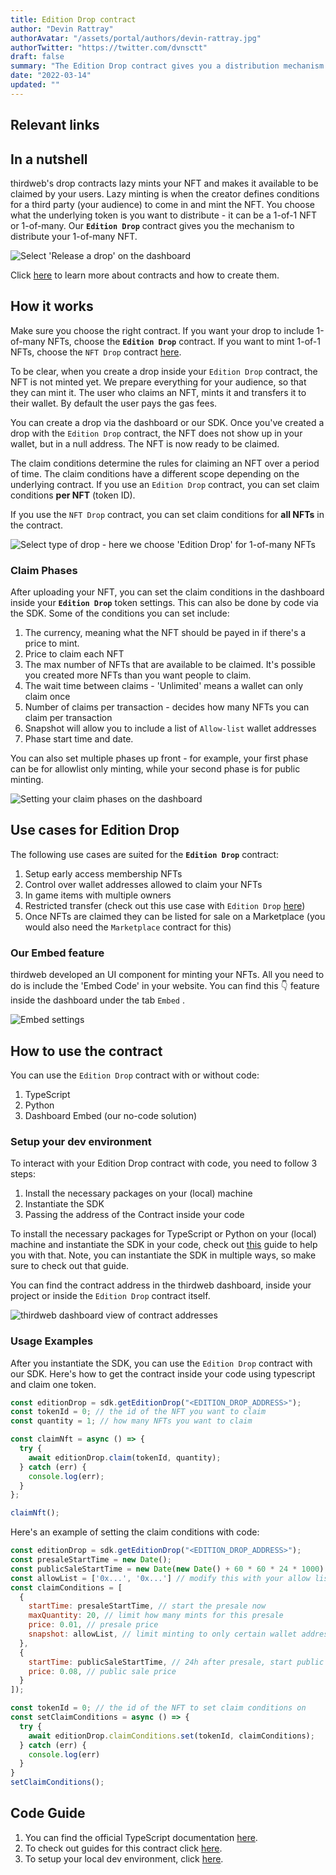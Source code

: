 ```yaml
---
title: Edition Drop contract
author: "Devin Rattray"
authorAvatar: "/assets/portal/authors/devin-rattray.jpg"
authorTwitter: "https://twitter.com/dvnsctt"
draft: false
summary: "The Edition Drop contract gives you a distribution mechanism for your many-of-many NFTs."
date: "2022-03-14"
updated: ""
---
```


## Relevant links

<SimpleGrid columns="2" gap="5">
  <MdxLinkCard
    title="Guides"
    subtitle="Guides about Edition Drop"
    contractType="edition-drop"
    type="guide"
  />
  <MdxLinkCard
    title="JavaScript/TypeScript docs"
    subtitle="Learn how to use the Edition Drop contract with our SDK"
    contractType="edition-drop"
    type="docs"
  />
</SimpleGrid>

## In a nutshell

thirdweb's drop contracts lazy mints your NFT and makes it available to be claimed by your users. Lazy minting is when the creator defines conditions for a third party (your audience) to come in and mint the NFT. You choose what the underlying token is you want to distribute - it can be a 1-of-1 NFT or 1-of-many. Our **`Edition Drop`** contract gives you the mechanism to distribute your 1-of-many NFT.

![Select 'Release a drop' on the dashboard](/assets/portal/contracts/edition-drop/select-release-a-drop-on-dashboard.png)

Click [here](/contracts) to learn more about contracts and how to create them.

## How it works

Make sure you choose the right contract. If you want your drop to include 1-of-many NFTs, choose the **`Edition Drop`** contract. If you want to mint 1-of-1 NFTs, choose the `NFT Drop` contract [here](/contracts/nft-drop).

To be clear, when you create a drop inside your `Edition Drop` contract, the NFT is not minted yet. We prepare everything for your audience, so that they can mint it. The user who claims an NFT, mints it and transfers it to their wallet. By default the user pays the gas fees.

You can create a drop via the dashboard or our SDK. Once you've created a drop with the `Edition Drop` contract, the NFT does not show up in your wallet, but in a null address. The NFT is now ready to be claimed.

The claim conditions determine the rules for claiming an NFT over a period of time. The claim conditions have a different scope depending on the underlying contract. If you use an `Edition Drop` contract, you can set claim conditions **per NFT** (token ID).

If you use the `NFT Drop` contract, you can set claim conditions for **all NFTs** in the contract.

![Select type of drop - here we choose 'Edition Drop' for 1-of-many NFTs](/assets/portal/contracts/edition-drop/select-type-of-drop-on-dashboard.png)

### Claim Phases

After uploading your NFT, you can set the claim conditions in the dashboard inside your **`Edition Drop`** token settings. This can also be done by code via the SDK. Some of the conditions you can set include:

1. The currency, meaning what the NFT should be payed in if there's a price to mint.
2. Price to claim each NFT
3. The max number of NFTs that are available to be claimed. It's possible you created more NFTs than you want people to claim.
4. The wait time between claims - 'Unlimited' means a wallet can only claim once
5. Number of claims per transaction - decides how many NFTs you can claim per transaction
6. Snapshot will allow you to include a list of `Allow-list` wallet addresses
7. Phase start time and date.

You can also set multiple phases up front - for example, your first phase can be for allowlist only minting, while your second phase is for public minting.

![Setting your claim phases on the dashboard](/assets/portal/contracts/edition-drop/setting-edition-drop-claim-phases-on-dashboard.png)

## Use cases for Edition Drop

The following use cases are suited for the **`Edition Drop`** contract:

1. Setup early access membership NFTs
2. Control over wallet addresses allowed to claim your NFTs
3. In game items with multiple owners
4. Restricted transfer (check out this use case with `Edition Drop` [here](/guides/make-your-nft-non-transferable))
5. Once NFTs are claimed they can be listed for sale on a Marketplace (you would also need the `Marketplace` contract for this)

### Our Embed feature

thirdweb developed an UI component for minting your NFTs. All you need to do is include the 'Embed Code' in your website. You can find this 👇 feature inside the dashboard under the tab `Embed` .

![Embed settings](/assets/portal/contracts/edition-drop/edition-drop-minting-embed.png)

## How to use the contract

You can use the `Edition Drop` contract with or without code:

1. TypeScript
2. Python
3. Dashboard Embed (our no-code solution)

### Setup your dev environment

To interact with your Edition Drop contract with code, you need to follow 3 steps:

1. Install the necessary packages on your (local) machine
2. Instantiate the SDK
3. Passing the address of the Contract inside your code

To install the necessary packages for TypeScript or Python on your (local) machine and instantiate the SDK in your code, check out [this](/learn-thirdweb/connect-to-blockchain) guide to help you with that. Note, you can instantiate the SDK in multiple ways, so make sure to check out that guide.

You can find the contract address in the thirdweb dashboard, inside your project or inside the `Edition Drop` contract itself.

![thirdweb dashboard view of contract addresses](/assets/portal/contracts/edition-drop/dashboard-view-of-contract-addresses.png)

### Usage Examples

After you instantiate the SDK, you can use the `Edition Drop` contract with our SDK. Here's how to get the contract inside your code using typescript and claim one token.

```jsx
const editionDrop = sdk.getEditionDrop("<EDITION_DROP_ADDRESS>");
const tokenId = 0; // the id of the NFT you want to claim
const quantity = 1; // how many NFTs you want to claim

const claimNft = async () => {
  try {
    await editionDrop.claim(tokenId, quantity);
  } catch (err) {
    console.log(err);
  }
};

claimNft();
```

Here's an example of setting the claim conditions with code:

```jsx
const editionDrop = sdk.getEditionDrop("<EDITION_DROP_ADDRESS>");
const presaleStartTime = new Date();
const publicSaleStartTime = new Date(new Date() + 60 * 60 * 24 * 1000); // today's date + 24 hours
const allowList = ['0x...', '0x...'] // modify this with your allow list
const claimConditions = [
  {
    startTime: presaleStartTime, // start the presale now
    maxQuantity: 20, // limit how many mints for this presale
    price: 0.01, // presale price
    snapshot: allowList, // limit minting to only certain wallet addresses
  },
  {
    startTime: publicSaleStartTime, // 24h after presale, start public sale
    price: 0.08, // public sale price
  }
]);

const tokenId = 0; // the id of the NFT to set claim conditions on
const setClaimConditions = async () => {
  try {
    await editionDrop.claimConditions.set(tokenId, claimConditions);
  } catch (err) {
    console.log(err)
  }
}
setClaimConditions();
```

## Code Guide

1. You can find the official TypeScript documentation [here](https://docs.thirdweb.com/typescript/sdk.editiondrop).
2. To check out guides for this contract click [here](/guides/edition-drop).
3. To setup your local dev environment, click [here](/guides/sdk-guide).

<MdxNavigation>
  <MdxNavigationItem href="/contracts/nft-drop" title="NFT Drop" />
  <MdxNavigationItem href="/contracts/token" title="Token" next />
</MdxNavigation>

